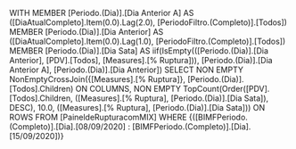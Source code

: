 WITH
MEMBER [Periodo.(Dia)].[Dia Anterior A] AS
    ([DiaAtualCompleto].Item(0.0).Lag(2.0), [PeriodoFiltro.(Completo)].[Todos])
MEMBER [Periodo.(Dia)].[Dia Anterior] AS
    ([DiaAtualCompleto].Item(0.0).Lag(1.0), [PeriodoFiltro.(Completo)].[Todos])
MEMBER [Periodo.(Dia)].[Dia Sata] AS
    iif(IsEmpty(([Periodo.(Dia)].[Dia Anterior], [PDV].[Todos], [Measures].[% Ruptura])), [Periodo.(Dia)].[Dia Anterior A], [Periodo.(Dia)].[Dia Anterior])
SELECT
NON EMPTY NonEmptyCrossJoin({[Measures].[% Ruptura]}, [Periodo.(Dia)].[Todos].Children) ON COLUMNS,
NON EMPTY TopCount(Order([PDV].[Todos].Children, ([Measures].[% Ruptura], [Periodo.(Dia)].[Dia Sata]), DESC), 10.0, ([Measures].[% Ruptura], [Periodo.(Dia)].[Dia Sata])) ON ROWS
FROM [PaineldeRupturacomMIX]
WHERE {([BIMFPeriodo.(Completo)].[Dia].[08/09/2020] : [BIMFPeriodo.(Completo)].[Dia].[15/09/2020])}

